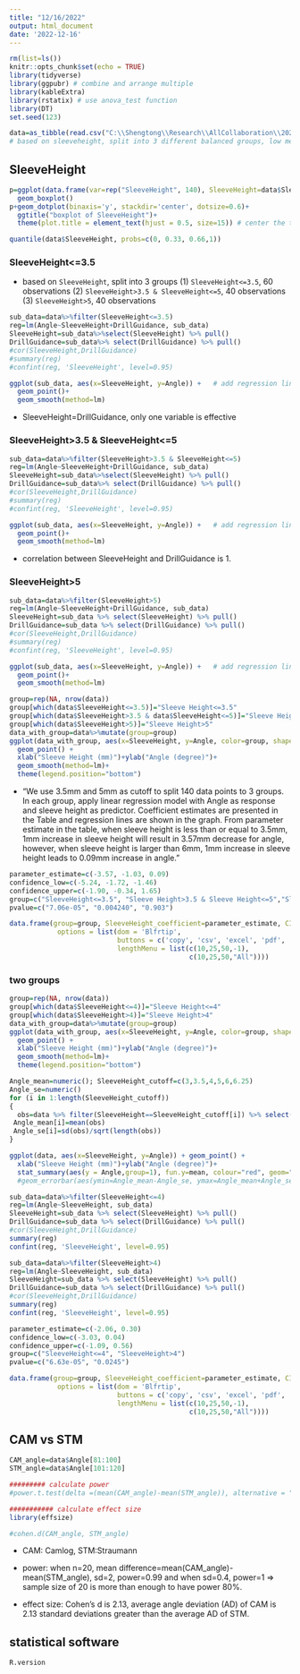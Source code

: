 ```yaml
---
title: "12/16/2022"
output: html_document
date: '2022-12-16'
---
```


```r
rm(list=ls())
knitr::opts_chunk$set(echo = TRUE)
library(tidyverse)
library(ggpubr) # combine and arrange multiple 
library(kableExtra)
library(rstatix) # use anova_test function 
library(DT)
set.seed(123)
```

```r
data=as_tibble(read.csv("C:\\Shengtong\\Research\\AllCollaboration\\2022\\202212\\Arndt\\Trueness_CompareStudies_2022_ALL DATA.csv", header=T))
# based on sleeveheight, split into 3 different balanced groups, low mediam, high, and then for each group, regress angle to sleeveheight and drillguidance   
```


## SleeveHeight


```r
  

p=ggplot(data.frame(var=rep("SleeveHeight", 140), SleeveHeight=data$SleeveHeight), aes(x=var, y=SleeveHeight))+
  geom_boxplot()
p+geom_dotplot(binaxis='y', stackdir='center', dotsize=0.6)+
  ggtitle("boxplot of SleeveHeight")+
  theme(plot.title = element_text(hjust = 0.5, size=15)) # center the title

quantile(data$SleeveHeight, probs=c(0, 0.33, 0.66,1))
```
### SleeveHeight<=3.5

* based on `SleeveHeight`, split into 3 groups (1) `SleeveHeight<=3.5`, 60 observations (2) `SleeveHeight>3.5 & SleeveHeight<=5`, 40 observations (3) `SleeveHeight>5`, 40 observations 


```r
sub_data=data%>%filter(SleeveHeight<=3.5)
reg=lm(Angle~SleeveHeight+DrillGuidance, sub_data)
SleeveHeight=sub_data%>%select(SleeveHeight) %>% pull()
DrillGuidance=sub_data%>% select(DrillGuidance) %>% pull()
#cor(SleeveHeight,DrillGuidance)
#summary(reg)
#confint(reg, 'SleeveHeight', level=0.95)

ggplot(sub_data, aes(x=SleeveHeight, y=Angle)) +   # add regression line 
  geom_point()+
  geom_smooth(method=lm)

```


* SleeveHeight=DrillGuidance, only one variable is effective 



### SleeveHeight>3.5 & SleeveHeight<=5

```r
sub_data=data%>%filter(SleeveHeight>3.5 & SleeveHeight<=5)
reg=lm(Angle~SleeveHeight+DrillGuidance, sub_data)
SleeveHeight=sub_data%>%select(SleeveHeight) %>% pull()
DrillGuidance=sub_data%>% select(DrillGuidance) %>% pull()
#cor(SleeveHeight,DrillGuidance)
#summary(reg)
#confint(reg, 'SleeveHeight', level=0.95)

ggplot(sub_data, aes(x=SleeveHeight, y=Angle)) +   # add regression line 
  geom_point()+
  geom_smooth(method=lm)
```

* correlation between SleeveHeight and DrillGuidance is 1. 

### SleeveHeight>5 

```r
sub_data=data%>%filter(SleeveHeight>5)
reg=lm(Angle~SleeveHeight+DrillGuidance, sub_data)
SleeveHeight=sub_data %>% select(SleeveHeight) %>% pull()
DrillGuidance=sub_data %>% select(DrillGuidance) %>% pull()
#cor(SleeveHeight,DrillGuidance)
#summary(reg)
#confint(reg, 'SleeveHeight', level=0.95)

ggplot(sub_data, aes(x=SleeveHeight, y=Angle)) +   # add regression line 
  geom_point()+
  geom_smooth(method=lm)
```




```r
group=rep(NA, nrow(data))
group[which(data$SleeveHeight<=3.5)]="Sleeve Height<=3.5"
group[which(data$SleeveHeight>3.5 & data$SleeveHeight<=5)]="Sleeve Height>3.5 & Sleeve Height<=5"
group[which(data$SleeveHeight>5)]="Sleeve Height>5"
data_with_group=data%>%mutate(group=group)
ggplot(data_with_group, aes(x=SleeveHeight, y=Angle, color=group, shape=group)) +
  geom_point() + 
  xlab("Sleeve Height (mm)")+ylab("Angle (degree)")+
  geom_smooth(method=lm)+
  theme(legend.position="bottom")
```

* "We use 3.5mm and 5mm as cutoff to split 140 data points to 3 groups. In each group, apply linear regression model with Angle as response and sleeve height as predictor. Coefficient estimates are presented in the Table and regression lines are shown in the graph. From parameter estimate in the table, when sleeve height is less than or equal to 3.5mm, 1mm increase in sleeve height will result in 3.57mm decrease for angle, however, when sleeve height is larger than 6mm, 1mm increase in sleeve height leads to 0.09mm increase in angle.  "


```r
parameter_estimate=c(-3.57, -1.03, 0.09)
confidence_low=c(-5.24, -1.72, -1.46)
confidence_upper=c(-1.90, -0.34, 1.65)
group=c("SleeveHeight<=3.5", "Sleeve Height>3.5 & Sleeve Height<=5","Sleeve Height>5")
pvalue=c("7.06e-05", "0.004240", "0.903")

data.frame(group=group, SleeveHeight_coefficient=parameter_estimate, CI_low=confidence_low, CI_upper=confidence_upper, pvalue=pvalue) %>% datatable(extensions = 'Buttons',
            options = list(dom = 'Blfrtip',
                           buttons = c('copy', 'csv', 'excel', 'pdf', 'print'),
                           lengthMenu = list(c(10,25,50,-1),
                                             c(10,25,50,"All"))))

```


### two groups 


```r
group=rep(NA, nrow(data))
group[which(data$SleeveHeight<=4)]="Sleeve Height<=4"
group[which(data$SleeveHeight>4)]="Sleeve Height>4"
data_with_group=data%>%mutate(group=group)
ggplot(data_with_group, aes(x=SleeveHeight, y=Angle, color=group, shape=group)) +
  geom_point() + 
  xlab("Sleeve Height (mm)")+ylab("Angle (degree)")+
  geom_smooth(method=lm)+
  theme(legend.position="bottom")
```

```r
Angle_mean=numeric(); SleeveHeight_cutoff=c(3,3.5,4,5,6,6.25)
Angle_se=numeric()
for (i in 1:length(SleeveHeight_cutoff))
{
  obs=data %>% filter(SleeveHeight==SleeveHeight_cutoff[i]) %>% select(Angle) %>% pull()
 Angle_mean[i]=mean(obs)
 Angle_se[i]=sd(obs)/sqrt(length(obs))
}

ggplot(data, aes(x=SleeveHeight, y=Angle)) + geom_point() +
  xlab("Sleeve Height (mm)")+ylab("Angle (degree)")+
  stat_summary(aes(y = Angle,group=1), fun.y=mean, colour="red", geom="line",group=1)#+
  #geom_errorbar(aes(ymin=Angle_mean-Angle_se, ymax=Angle_mean+Angle_se), width=.1)
```


```r
sub_data=data%>%filter(SleeveHeight<=4)
reg=lm(Angle~SleeveHeight, sub_data)
SleeveHeight=sub_data %>% select(SleeveHeight) %>% pull()
DrillGuidance=sub_data %>% select(DrillGuidance) %>% pull()
#cor(SleeveHeight,DrillGuidance)
summary(reg)
confint(reg, 'SleeveHeight', level=0.95)
```


```r
sub_data=data%>%filter(SleeveHeight>4)
reg=lm(Angle~SleeveHeight, sub_data)
SleeveHeight=sub_data %>% select(SleeveHeight) %>% pull()
DrillGuidance=sub_data %>% select(DrillGuidance) %>% pull()
#cor(SleeveHeight,DrillGuidance)
summary(reg)
confint(reg, 'SleeveHeight', level=0.95)
```



```r
parameter_estimate=c(-2.06, 0.30)
confidence_low=c(-3.03, 0.04)
confidence_upper=c(-1.09, 0.56)
group=c("SleeveHeight<=4", "SleeveHeight>4")
pvalue=c("6.63e-05", "0.0245")

data.frame(group=group, SleeveHeight_coefficient=parameter_estimate, CI_low=confidence_low, CI_upper=confidence_upper, pvalue=pvalue) %>% datatable(extensions = 'Buttons',
            options = list(dom = 'Blfrtip',
                           buttons = c('copy', 'csv', 'excel', 'pdf', 'print'),
                           lengthMenu = list(c(10,25,50,-1),
                                             c(10,25,50,"All"))))

```


## CAM vs STM 

```r
CAM_angle=data$Angle[81:100]
STM_angle=data$Angle[101:120]

######### calculate power 
#power.t.test(delta =(mean(CAM_angle)-mean(STM_angle)), alternative = "two.sided", sig.level=0.05, sd=2, n=20, type="two.sample")

########### calculate effect size 
library(effsize)

#cohen.d(CAM_angle, STM_angle)
```

* CAM: Camlog, STM:Straumann
* power: when n=20, mean difference=mean(CAM_angle)-mean(STM_angle), sd=2, power=0.99 and when sd=0.4, power=1 => sample size of 20 is more than enough to have power 80%.  

* effect size: Cohen's d is 2.13, average angle deviation (AD) of CAM is 2.13 standard deviations greater than the average AD of STM.

## statistical software 

```r
R.version
```